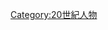 {{Competitors at the Winter Olympics|1932|1928|1936}}
{{parent category}}

[[Category:20世紀人物|Category:20世紀人物]]